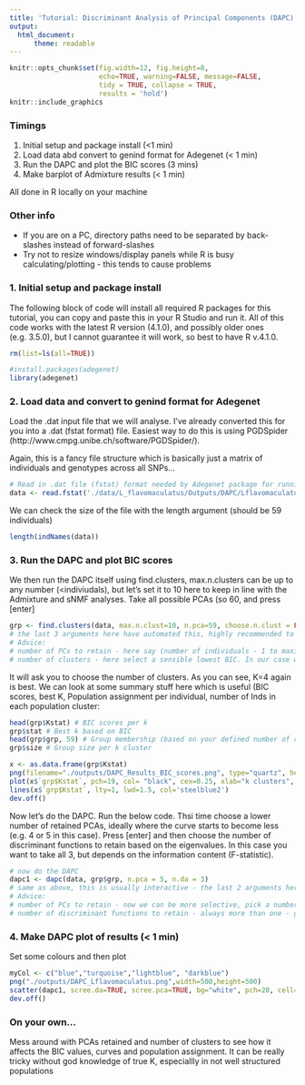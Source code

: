 ```yaml
---
title: 'Tutorial: Discriminant Analysis of Principal Components (DAPC)'
output:
  html_document: 
      theme: readable
---
```


```r
knitr::opts_chunk$set(fig.width=12, fig.height=8, 
                      echo=TRUE, warning=FALSE, message=FALSE,
                      tidy = TRUE, collapse = TRUE,
                      results = 'hold')
knitr::include_graphics
```

### Timings

  1. Initial setup and package install (<1 min)
  2. Load data abd convert to genind format for Adegenet (< 1 min)
  3. Run the DAPC and plot the BIC scores (3 mins)
  4. Make barplot of Admixture results (< 1 min)

All done in R locally on your machine

### Other info
- If you are on a PC, directory paths need to be separated by back-slashes instead of forward-slashes
- Try not to resize windows/display panels while R is busy calculating/plotting - this tends to cause problems

### 1. Initial setup and package install
The following block of code will install all required R packages for this tutorial, you can copy and paste this in your R Studio and run it. All of this code works with the latest R version (4.1.0), and possibly older ones (e.g. 3.5.0), but I cannot guarantee it will work, so best to have R v.4.1.0.
```r
rm(list=ls(all=TRUE))

#install.packages(adegenet)
library(adegenet)
```

### 2. Load data and convert to genind format for Adegenet
Load the .dat input file that we will analyse. I've already converted this for you into a .dat (fstat format) file. Easiest way to do this is using PGDSpider (http://www.cmpg.unibe.ch/software/PGDSpider/).

Again, this is a fancy file structure which is basically just a matrix of individuals and genotypes across all SNPs...

```r
# Read in .dat file (fstat) format needed by Adegenet package for running DAPC
data <- read.fstat('./data/L_flavomaculatus/Outputs/DAPC/Lflavomaculatus.dat')
```

We can check the size of the file with the length argument (should be 59 individuals)
```r
length(indNames(data))
```


### 3. Run the DAPC and plot BIC scores
We then run the DAPC itself using find.clusters, max.n.clusters can be up to any number (<indiviudals), but let's set it to 10 here to keep in line with the Admixture and sNMF analyses. Take all possible PCAs (so 60, and press [enter]
```r
grp <- find.clusters(data, max.n.clust=10, n.pca=59, choose.n.clust = FALSE, criterion = "min") 
# the last 3 arguments here have automated this, highly recommended to remove these and do it interactively in R by looking at the resulting plots
# Advice:
# number of PCs to retain - here say (number of individuals - 1 to maximise the information initially)
# number of clusters - here select a sensible lowest BIC. In our case we automatically select 4 (min) because the elbow is very clear, in other datasets this my not be the case...
```
It will ask you to choose the number of clusters. As you can see, K=4 again is best. We can look at some summary stuff here which is useful (BIC scores, best K, Population assignment per individual, number of Inds in each population cluster:
```r
head(grp$Kstat) # BIC scores per k
grp$stat # Best k based on BIC
head(grp$grp, 59) # Group membership (based on your defined number of clusters)
grp$size # Group size per k cluster

x <- as.data.frame(grp$Kstat)
png(filename="./outputs/DAPC_Results_BIC_scores.png", type="quartz", height=8, width=8, units="in", res=300)
plot(x$`grp$Kstat`, pch=19, col= "black", cex=0.25, xlab="k clusters", ylab="Bayesian Information Criterion", main = "BIC across k")
lines(x$`grp$Kstat`, lty=1, lwd=1.5, col='steelblue2')
dev.off()
```


Now let's do the DAPC. Run the below code. Thsi time choose a lower number of retained PCAs, ideally where the curve starts to become less (e.g. 4 or 5 in this case). Press [enter] and then choose the number of discriminant functions to retain based on the eigenvalues. In this case you want to take all 3, but depends on the information content (F-statistic).

```r
# now do the DAPC
dapc1 <- dapc(data, grp$grp, n.pca = 5, n.da = 3)
# same as above, this is usually interactive - the last 2 arguments here have automated this, highly recommended to remove these and do it interactively in R by looking at the resulting plots
# Advice:
# number of PCs to retain - now we can be more selective, pick a number where the initial curve of the plot starts to slow (in our case 4 or 5)
# number of discriminant functions to retain - always more than one - general rule is to take anything which is quite a lot higher than 0, so in this case say 3. If our eigenvalues here showed two big bars and then a very small one we would take 2. More details on how to interpret and select are found here: https://adegenet.r-forge.r-project.org/files/tutorial-dapc.pdf

```

### 4. Make DAPC plot of results (< 1 min)


Set some colours and then plot
```r
myCol <- c("blue","turquoise","lightblue", "darkblue")
png("./outputs/DAPC_Lflavomaculatus.png",width=500,height=500)
scatter(dapc1, scree.da=TRUE, scree.pca=TRUE, bg="white", pch=20, cell=0, cstar=0, col=myCol, solid=1, cex=1.5, clab=0, leg=FALSE, txt.leg=paste("Cluster",1:4))
dev.off()
```



### On your own...

Mess around with PCAs retained and number of clusters to see how it affects the BIC values, curves and population assignment. It can be really tricky without god knowledge of true K, especiallly in not well structured populations